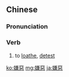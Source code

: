 {{also|嫌恶}}
==Chinese==
{{zh-forms|s=嫌恶}}

===Pronunciation===
{{zh-pron
|m=xiánwù
|c=jim4 wu3
|cat=v
}}

===Verb===
{{zh-verb}}

# to [[loathe]], [[detest]]

[[ko:嫌惡]]
[[mg:嫌惡]]
[[ja:嫌惡]]